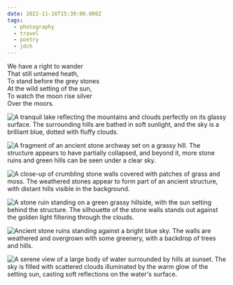 ```yaml
---
date: 2022-11-16T15:39:00.000Z
tags:
  - photography
  - travel
  - poetry
  - jdch
---
```

We have a right to wander<br/>
That still untamed heath,<br/>
To stand before the grey stones<br/>
At the wild setting of the sun,<br/>
To watch the moon rise silver<br/>
Over the moors.

![A tranquil lake reflecting the mountains and clouds perfectly on its glassy surface. The surrounding hills are bathed in soft sunlight, and the sky is a brilliant blue, dotted with fluffy clouds.](/assets/photos/20221116-IMG_3379.jpg)

![A fragment of an ancient stone archway set on a grassy hill. The structure appears to have partially collapsed, and beyond it, more stone ruins and green hills can be seen under a clear sky.](/assets/photos/20221116-IMG_3499.jpg)

![A close-up of crumbling stone walls covered with patches of grass and moss. The weathered stones appear to form part of an ancient structure, with distant hills visible in the background.](/assets/photos/20221116-IMG_3532.jpg)

![A stone ruin standing on a green grassy hillside, with the sun setting behind the structure. The silhouette of the stone walls stands out against the golden light filtering through the clouds.](/assets/photos/20221116-IMG_3541.jpg)

![Ancient stone ruins standing against a bright blue sky. The walls are weathered and overgrown with some greenery, with a backdrop of trees and hills.](/assets/photos/20221116-IMG_3583.jpg)

![A serene view of a large body of water surrounded by hills at sunset. The sky is filled with scattered clouds illuminated by the warm glow of the setting sun, casting soft reflections on the water's surface.](/assets/photos/20221116-IMG_3640.jpg)
